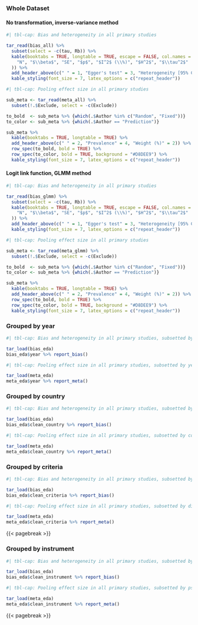 ### Whole Dataset

#### No transformation, inverse-variance method

```r
#| tbl-cap: Bias and heterogeneity in all primary studies

tar_read(bias_all) %>%
  subset(select = -c(tau, Rb)) %>%
  kable(booktabs = TRUE, longtable = TRUE, escape = FALSE, col.names = c(
    "N", "$\\beta$", "SE", "$p$", "$I^2$ (\\%)", "$H^2$", "$\\tau^2$"
  )) %>%
  add_header_above(c(" " = 1, "Egger's test" = 3, "Heterogeneity [95% CI]" = 3)) %>%
  kable_styling(font_size = 7, latex_options = c("repeat_header"))

```

```r
#| tbl-cap: Pooling effect size in all primary studies

sub_meta <- tar_read(meta_all) %>%
  subset(!.$Exclude, select = -c(Exclude))

to_bold  <- sub_meta %>% {which(.$Author %in% c("Random", "Fixed"))}
to_color <- sub_meta %>% {which(.$Author == "Prediction")}

sub_meta %>%
  kable(booktabs = TRUE, longtable = TRUE) %>%
  add_header_above(c(" " = 2, "Prevalence" = 4, "Weight (%)" = 2)) %>%
  row_spec(to_bold, bold = TRUE) %>%
  row_spec(to_color, bold = TRUE, background = "#D8DEE9") %>%
  kable_styling(font_size = 7, latex_options = c("repeat_header"))

```

#### Logit link function, GLMM method

```r
#| tbl-cap: Bias and heterogeneity in all primary studies

tar_read(bias_glmm) %>%
  subset(select = -c(tau, Rb)) %>%
  kable(booktabs = TRUE, longtable = TRUE, escape = FALSE, col.names = c(
    "N", "$\\beta$", "SE", "$p$", "$I^2$ (\\%)", "$H^2$", "$\\tau^2$"
  )) %>%
  add_header_above(c(" " = 1, "Egger's test" = 3, "Heterogeneity [95% CI]" = 3)) %>%
  kable_styling(font_size = 7, latex_options = c("repeat_header"))

```

```r
#| tbl-cap: Pooling effect size in all primary studies

sub_meta <- tar_read(meta_glmm) %>%
  subset(!.$Exclude, select = -c(Exclude))

to_bold  <- sub_meta %>% {which(.$Author %in% c("Random", "Fixed"))}
to_color <- sub_meta %>% {which(.$Author == "Prediction")}

sub_meta %>%
  kable(booktabs = TRUE, longtable = TRUE) %>%
  add_header_above(c(" " = 2, "Prevalence" = 4, "Weight (%)" = 2)) %>%
  row_spec(to_bold, bold = TRUE) %>%
  row_spec(to_color, bold = TRUE, background = "#D8DEE9") %>%
  kable_styling(font_size = 7, latex_options = c("repeat_header"))

```


### Grouped by year

```r
#| tbl-cap: Bias and heterogeneity in all primary studies, subsetted by year

tar_load(bias_eda)
bias_eda$year %>% report_bias()

```

```r
#| tbl-cap: Pooling effect size in all primary studies, subsetted by year

tar_load(meta_eda)
meta_eda$year %>% report_meta()

```

### Grouped by country

```r
#| tbl-cap: Bias and heterogeneity in all primary studies, subsetted by countries

tar_load(bias_eda)
bias_eda$clean_country %>% report_bias()

```

```r
#| tbl-cap: Pooling effect size in all primary studies, subsetted by countries

tar_load(meta_eda)
meta_eda$clean_country %>% report_meta()

```

### Grouped by criteria

```r
#| tbl-cap: Bias and heterogeneity in all primary studies, subsetted by diagnostic criteria

tar_load(bias_eda)
bias_eda$clean_criteria %>% report_bias()

```

```r
#| tbl-cap: Pooling effect size in all primary studies, subsetted by diagnostic criteria

tar_load(meta_eda)
meta_eda$clean_criteria %>% report_meta()

```

{{< pagebreak >}}

\KOMAoptions{paper=landscape,pagesize}
\recalctypearea

### Grouped by instrument

```r
#| tbl-cap: Bias and heterogeneity in all primary studies, subsetted by psychometric instruments

tar_load(bias_eda)
bias_eda$clean_instrument %>% report_bias()

```

```r
#| tbl-cap: Pooling effect size in all primary studies, subsetted by psychometric instruments

tar_load(meta_eda)
meta_eda$clean_instrument %>% report_meta()

```

{{< pagebreak >}}

\KOMAoptions{paper=portrait,pagesize}
\recalctypearea

